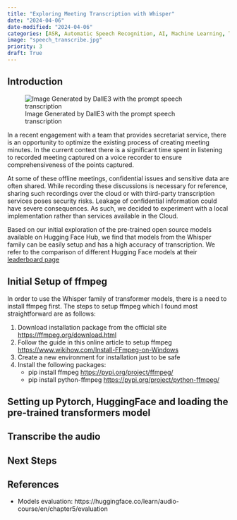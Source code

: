 ```yaml
---
title: "Exploring Meeting Transcription with Whisper"
date: "2024-04-06"
date-modified: "2024-04-06"
categories: [ASR, Automatic Speech Recognition, AI, Machine Learning, Transformer]
image: "speech_transcribe.jpg"
priority: 3
draft: True
---
```


## Introduction

![Image Generated by DallE3 with the prompt speech transcription](speech_transcribe.jpg)

In a recent engagement with a team that provides secretariat service, there is an opportunity to optimize the existing process of creating meeting minutes. In the current context there is a significant time spent in listening to recorded meeting captured on a voice recorder to ensure comprehensiveness of the points captured.

At some of these offline meetings, confidential issues and sensitive data are often shared. While recording these discussions is necessary for reference, sharing such recordings over the cloud or with third-party transcription services poses security risks. Leakage of confidential information could have severe consequences. As such, we decided to experiment with a local implementation rather than services available in the Cloud. 

Based on our initial exploration of the pre-trained open source models available on Hugging Face Hub, we find that models from the Whisper family can be easily setup and has a high accuracy of transcription. We refer to the comparison of different Hugging Face models at their [leaderboard page](https://huggingface.co/spaces/hf-audio/open_asr_leaderboard)


## Initial Setup of ffmpeg

In order to use the Whisper family of transformer models, there is a need to install ffmpeg first. The steps to setup ffmpeg which I found most straightforward are as follows:

1. Download installation package from the official site <https://ffmpeg.org/download.html>
2. Follow the guide in this online article to setup ffmpeg <https://www.wikihow.com/Install-FFmpeg-on-Windows>
3. Create a new environment for installation just to be safe
4. Install the following packages:
    - pip install ffmpeg <https://pypi.org/project/ffmpeg/>
    - pip install python-ffmpeg <https://pypi.org/project/python-ffmpeg/>

## Setting up Pytorch, HuggingFace and loading the pre-trained transformers model



## Transcribe the audio


## Next Steps


## References

- Models evaluation: https://huggingface.co/learn/audio-course/en/chapter5/evaluation